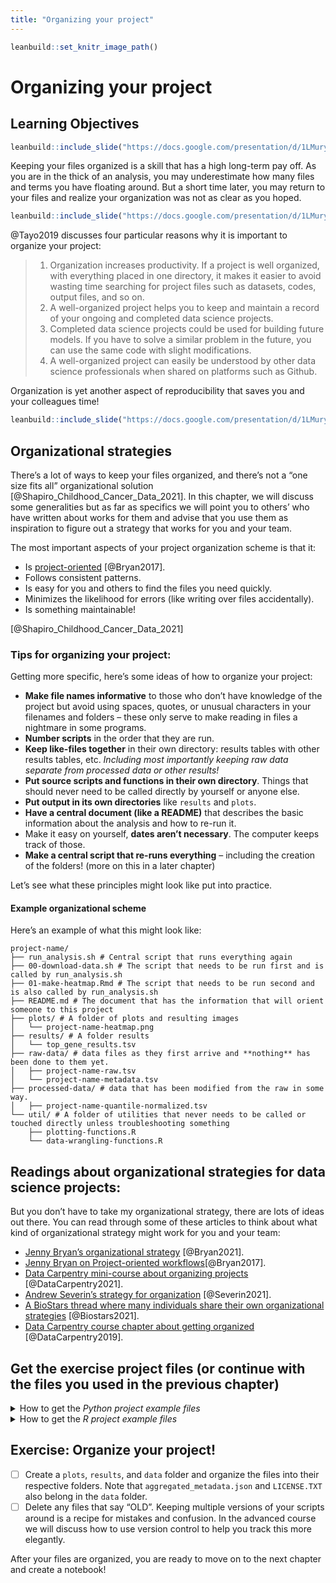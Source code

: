 ```yaml
---
title: "Organizing your project"
---
```


```r
leanbuild::set_knitr_image_path()
```

# Organizing your project

## Learning Objectives

```r
leanbuild::include_slide("https://docs.google.com/presentation/d/1LMurysUhCjZb7DVF6KS9QmJ5NBjwWVjRn40MS9f2noE/edit#slide=id.gf7bed24491_1_51")
```

Keeping your files organized is a skill that has a high long-term pay off. As you are in the thick of an analysis, you may underestimate how many files and terms you have floating around. But a short time later, you may return to your files and realize your organization was not as clear as you hoped.   

```r
leanbuild::include_slide("https://docs.google.com/presentation/d/1LMurysUhCjZb7DVF6KS9QmJ5NBjwWVjRn40MS9f2noE/edit#slide=id.gf7bed24491_1_56")
```

@Tayo2019 discusses four particular reasons why it is important to organize your project:

> 1. Organization increases productivity. If a project is well organized, with everything placed in one directory, it makes it easier to avoid wasting time searching for project files such as datasets, codes, output files, and so on.
> 2. A well-organized project helps you to keep and maintain a record of your ongoing and completed data science projects.
> 3. Completed data science projects could be used for building future models. If you have to solve a similar problem in the future, you can use the same code with slight modifications.
> 4. A well-organized project can easily be understood by other data science professionals when shared on platforms such as Github.

Organization is yet another aspect of reproducibility that saves you and your colleagues time!

```r
leanbuild::include_slide("https://docs.google.com/presentation/d/1LMurysUhCjZb7DVF6KS9QmJ5NBjwWVjRn40MS9f2noE/edit#slide=id.gf7bed24491_1_180")
```

## Organizational strategies

There's a lot of ways to keep your files organized, and there's not a "one size fits all" organizational solution [@Shapiro_Childhood_Cancer_Data_2021]. In this chapter, we will discuss some generalities but as far as specifics we will point you to others' who have written about works for them and advise that you use them as inspiration to figure out a strategy that works for you and your team.

The most important aspects of your project organization scheme is that it:  

- Is [project-oriented](https://www.tidyverse.org/blog/2017/12/workflow-vs-script/) [@Bryan2017].  
- Follows consistent patterns.  
- Is easy for you and others to find the files you need quickly.  
- Minimizes the likelihood for errors (like writing over files accidentally).  
- Is something maintainable!

[@Shapiro_Childhood_Cancer_Data_2021]

### Tips for organizing your project:   

Getting more specific, here's some ideas of how to organize your project:  

- **Make file names informative** to those who don't have knowledge of the project but avoid using spaces, quotes, or unusual characters in your filenames and folders -- these only serve to make reading in files a nightmare in some programs.
- **Number scripts** in the order that they are run.
- **Keep like-files together** in their own directory: results tables with other results tables, etc. _Including most importantly keeping raw data separate from processed data or other results!_
- **Put source scripts and functions in their own directory**. Things that should never need to be called directly by yourself or anyone else.
- **Put output in its own directories** like `results` and `plots`.
- **Have a central document (like a README)** that describes the basic information about the analysis and how to re-run it.
- Make it easy on yourself, **dates aren't necessary**. The computer keeps track of those.
- **Make a central script that re-runs everything** -- including the creation of the folders! (more on this in a later chapter)

Let's see what these principles might look like put into practice.

#### Example organizational scheme  

Here's an example of what this might look like:
```
project-name/
├── run_analysis.sh # Central script that runs everything again
├── 00-download-data.sh # The script that needs to be run first and is called by run_analysis.sh
├── 01-make-heatmap.Rmd # The script that needs to be run second and is also called by run_analysis.sh
├── README.md # The document that has the information that will orient someone to this project
├── plots/ # A folder of plots and resulting images
│   └── project-name-heatmap.png
├── results/ # A folder results
│   └── top_gene_results.tsv
├── raw-data/ # data files as they first arrive and **nothing** has been done to them yet.
│   ├── project-name-raw.tsv
│   └── project-name-metadata.tsv
├── processed-data/ # data that has been modified from the raw in some way.
│   ├── project-name-quantile-normalized.tsv
└── util/ # A folder of utilities that never needs to be called or touched directly unless troubleshooting something
    ├── plotting-functions.R
    └── data-wrangling-functions.R
```

## Readings about organizational strategies for data science projects:

But you don't have to take my organizational strategy, there are lots of ideas out there.
You can read through some of these articles to think about what kind of organizational strategy might work for you and your team:   

- [Jenny Bryan's organizational strategy](https://www.stat.ubc.ca/~jenny/STAT545A/block19_codeFormattingOrganization.html) [@Bryan2021].
- [Jenny Bryan on Project-oriented workflows](https://www.tidyverse.org/blog/2017/12/workflow-vs-script/)[@Bryan2017].
- [Data Carpentry mini-course about organizing projects](https://datacarpentry.org/organization-genomics/) [@DataCarpentry2021].
- [Andrew Severin's strategy for organization](https://bioinformaticsworkbook.org/projectManagement/Intro_projectManagement.html#gsc.tab=0) [@Severin2021].
- [A BioStars thread where many individuals share their own organizational strategies](https://www.biostars.org/p/821/) [@Biostars2021].
- [Data Carpentry course chapter about getting organized](https://bioinformatics-core-shared-training.github.io/shell-genomics/07-organization/index.html) [@DataCarpentry2019].

## Get the exercise project files (or continue with the files you used in the previous chapter)

<details> <summary>How to get the _Python project example files_</summary>
To get the _Python project example files_, [click this link](https://raw.githubusercontent.com/jhudsl/Reproducibility_in_Cancer_Informatics/main/chapter-zips/python-heatmap-chapt-3.zip).

```bash
mkdir -p chapter-zips
wget -O chapter-zips/python-heatmap-chapt-3.zip https://raw.githubusercontent.com/jhudsl/Reproducibility_in_Cancer_Informatics/main/chapter-zips/python-heatmap-chapt-3.zip
```

Now double click your chapter zip file to unzip. For Windows you may have to [follow these instructions](https://support.microsoft.com/en-us/windows/zip-and-unzip-files-f6dde0a7-0fec-8294-e1d3-703ed85e7ebc)).

```bash
unzip -o chapter-zips/python-heatmap-chapt-3.zip -d chapter-zips/
```
</details>

<details> <summary>How to get the _R project example files_</summary>
To get the _R project example files_, [click this link](https://raw.githubusercontent.com/jhudsl/Reproducibility_in_Cancer_Informatics/main/chapter-zips/r-heatmap-chapt-3.zip).

```bash
mkdir -p chapter-zips
wget -O chapter-zips/r-heatmap-chapt-3.zip https://raw.githubusercontent.com/jhudsl/Reproducibility_in_Cancer_Informatics/main/chapter-zips/r-heatmap-chapt-3.zip
```

Now double click your chapter zip file to unzip. For Windows you may have to [follow these instructions](https://support.microsoft.com/en-us/windows/zip-and-unzip-files-f6dde0a7-0fec-8294-e1d3-703ed85e7ebc)).

```bash
unzip -o chapter-zips/r-heatmap-chapt-3.zip -d chapter-zips/
```
</details>

## Exercise: Organize your project!

- [ ] Create a `plots`, `results`, and `data` folder and organize the files into their respective folders. Note that `aggregated_metadata.json` and `LICENSE.TXT` also belong in the `data` folder.
- [ ] Delete any files that say "OLD". Keeping multiple versions of your scripts around is a recipe for mistakes and confusion. In the advanced course we will discuss how to use version control to help you track this more elegantly.

After your files are organized, you are ready to move on to the next chapter and create a notebook!
